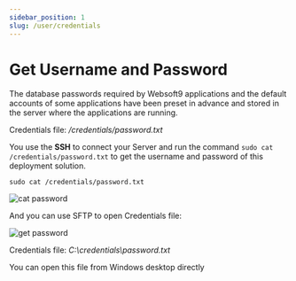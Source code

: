 ```yaml
---
sidebar_position: 1
slug: /user/credentials
---
```




# Get Username and Password

The database passwords required by Websoft9 applications and the default accounts of some applications have been preset in advance and stored in the server where the applications are running.

<Tabs>
  <TabItem value="linux" label="Linux" default>

  Credentials file: */credentials/password.txt*    

  You use the **SSH** to connect your Server and run the command `sudo cat /credentials/password.txt` to get the username and password of this deployment solution.

  ```
  sudo cat /credentials/password.txt
  ```
  ![cat password](https://libs.websoft9.com/Websoft9/DocsPicture/zh/common/catdbpassword-websoft9.png)

   And you can use SFTP to open Credentials file:  
    
  ![get password](https://libs.websoft9.com/Websoft9/DocsPicture/zh/winscp/winscp-checkpasswordfile-websoft9.png)


  </TabItem>
  <TabItem value="windows" label="Windows">

  Credentials file: *C:\credentials\password.txt*   

   You can open this file from Windows desktop directly

  </TabItem>
</Tabs>